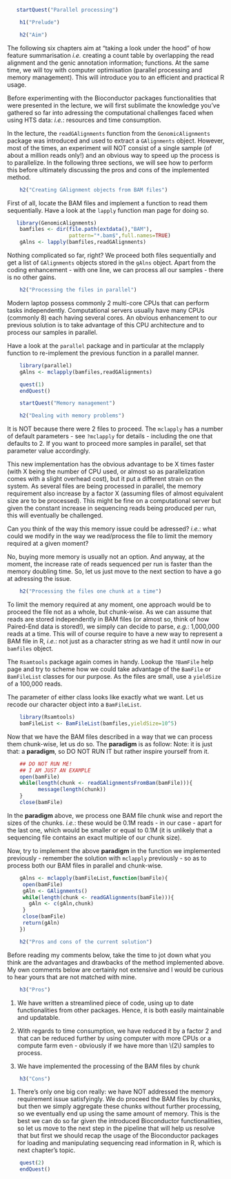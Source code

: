 ```r
   startQuest("Parallel processing")
```

```r
    h1("Prelude")
```

```r
    h2("Aim")
```

The following six chapters aim at "taking a look under the hood" of how 
feature summarisation _i.e._ creating a count table by overlapping the 
read alignment and the genic annotation information; functions. At the same 
time, we will toy with computer optimisation (parallel processing and memory
management). This will introduce you to an efficient and practical R usage.

Before experimenting with the Bioconductor packages functionalities that
were presented in the lecture, we will first sublimate the knowledge
you've gathered so far into adressing the computational challenges faced
when using HTS data: *i.e.*: resources and time consumption.

In the lecture, the `readGAlignments` function
from the `GenomicAlignments` package was introduced and
used to extract a `GAlignments` object. However, most of the times, an 
experiment will NOT consist of a single sample (of about a million reads only!) and an obvious way to speed up the process is to parallelize. In the following three sections, we will see how to perform this before ultimately
discussing the pros and cons of the implemented method.


```r
    h2("Creating GAlignment objects from BAM files")
```

First of all, locate the BAM files and implement a function to read them
sequentially. Have a look at the `lapply` function man
page for doing so.

```r
   library(GenomicAlignments)
    bamfiles <- dir(file.path(extdata(),"BAM"),
                    pattern="*.bam$",full.names=TRUE)
    gAlns <- lapply(bamfiles,readGAlignments)
```

Nothing complicated so far, right? We proceed both files sequentially and get a list of `GAlignments` objects stored in the `gAlns` object. Apart from the coding enhancement - with one line, we can process all our samples - there is no other gains.


```r
    h2("Processing the files in parallel")
```

Modern laptop possess commonly 2 multi-core CPUs that can perform tasks
independently. Computational servers usually have many CPUs (commonly 8) each 
having several cores. An obvious enhancement to
our previous solution is to take advantage of this CPU architecture and
to process our samples in parallel.

Have a look at the `parallel` package and in particular
at the mclapply function to re-implement the previous function in a
parallel manner.

```r
    library(parallel)
    gAlns <- mclapply(bamfiles,readGAlignments)
```

```r
    quest(1)
    endQuest()
```

```r
    startQuest("Memory management")
```


```r
    h2("Dealing with memory problems")
```

It is NOT because there were 2 files to proceed.
The `mclapply` has a number of default parameters - see
`?mclapply` for details - including the one that
defaults to 2. If you want to proceed more samples in parallel, set that
parameter value accordingly.

This new implementation has the obvious advantage to be X times faster
(with X being the number of CPU used, or almost so as parallelization
comes with a slight overhead cost), but it put a different strain on the
system. As several files are being processed in parallel, the memory
requirement also increase by a factor X (assuming files of almost
equivalent size are to be processed). This might be fine on a
computational server but given the constant increase in sequencing reads
being produced per run, this will eventually be challenged.

Can you think of the way this memory issue could be adressed? *i.e.*:
what could we modify in the way we read/process the file to limit the
memory required at a given moment?

No, buying more memory is usually not an option. And anyway, at the
moment, the increase rate of reads sequenced per run is faster than the
memory doubling time. So, let us just move to the next section to have a
go at adressing the issue.


```r
    h2("Processing the files one chunk at a time")
```

To limit the memory required at any moment, one approach would be to
proceed the file not as a whole, but chunk-wise. As we can assume that
reads are stored independently in BAM files (or almost so, think of how
Paired-End data is stored!), we simply can decide to parse, *e.g.*:
1,000,000 reads at a time. This will of course require to have a
new way to represent a BAM file in R, *i.e.*: not just as a character
string as we had it until now in our `bamfiles` object.

The `Rsamtools` package again comes in handy. Lookup the
`?BamFile` help page and try to scheme how we could take
advantage of the `BamFile` or
`BamFileList` classes for our purpose. As the files are
small, use a `yieldSize` of a 100,000 reads.

The parameter of either class looks like exactly what we want. Let us
recode our character object into a `BamFileList`.

```r
    library(Rsamtools)
    bamFileList <- BamFileList(bamfiles,yieldSize=10^5)
```

Now that we have the BAM files described in a way that we can process
them chunk-wise, let us do so. The **paradigm** is as follow:
Note: it is just that: a **paradigm**, so DO NOT RUN IT but rather 
inspire yourself from it.

```r
    ## DO NOT RUN ME!
    ## I AM JUST AN EXAMPLE
    open(bamFile)
    while(length(chunk <- readGAlignmentsFromBam(bamFile))){                
          message(length(chunk))
    }
    close(bamFile)
```

In the **paradigm** above, we process one BAM file chunk wise and report the
sizes of the chunks. *i.e.*: these would be 0.1M reads - in our case -
apart for the last one, which would be smaller or equal to 0.1M (it is
unlikely that a sequencing file contains an exact multiple of our chunk
size).

Now, try to implement the above **paradigm** in the function we implemented
previously - remember the solution with `mclapply` previously - so as to process both our
BAM files in parallel and chunk-wise.

```r
    gAlns <- mclapply(bamFileList,function(bamFile){
     open(bamFile)
     gAln <- GAlignments()
     while(length(chunk <- readGAlignments(bamFile))){
       gAln <- c(gAln,chunk)
     }
     close(bamFile)
     return(gAln)
    })
```


```r
    h2("Pros and cons of the current solution")
```

Before reading my comments below, take the time to jot down what you
think are the advantages and drawbacks of the method implemented above.
My own comments below are certainly not extensive and I would be curious
to hear yours that are not matched with mine.


```r
    h3("Pros")
```

1.  We have written a streamlined piece of code, using up to date
    functionalities from other packages. Hence, it is both easily
    maintainable and updatable.

2.  With regards to time consumption, we have reduced it by a factor 2
    and that can be reduced further by using computer with more CPUs or
    a compute farm even - obviously if we have more than \\(2\\) samples
    to process.

3.  We have implemented the processing of the BAM files by chunk


```r
    h3("Cons")
```

1.  There's only one big con really: we have NOT addressed the memory
    requirement issue satisfyingly. We do proceed the BAM files by
    chunks, but then we simply aggregate these chunks without further
    processing, so we eventually end up using the same amount of memory.
    This is the best we can do so far given the introduced Bioconductor
    functionalities, so let us move to the next step in the pipeline
    that will help us resolve that but first we should recap the usage of 
    the Bioconductor packages for loading and manipulating sequencing read
    information in R, which is next chapter's topic.

```r
    quest(2)
    endQuest()
```